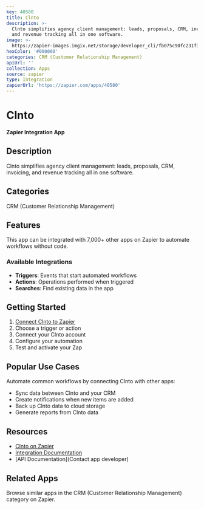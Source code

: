 ```yaml
---
key: 40580
title: Clnto
description: >-
  Clnto simplifies agency client management: leads, proposals, CRM, invoicing,
  and revenue tracking all in one software.
image: >-
  https://zapier-images.imgix.net/storage/developer_cli/fb075c90fc231f34662dc5d44087fe17.png?auto=format%2Ccompress&ixlib=python-3.0.0&q=50
hexColor: '#000000'
categories: CRM (Customer Relationship Management)
apiUrl: ''
collection: Apps
source: zapier
type: Integration
zapierUrl: 'https://zapier.com/apps/40580'
---
```

# Clnto

**Zapier Integration App**

## Description

Clnto simplifies agency client management: leads, proposals, CRM, invoicing, and revenue tracking all in one software.

## Categories

CRM (Customer Relationship Management)

## Features

This app can be integrated with 7,000+ other apps on Zapier to automate workflows without code.

### Available Integrations

- **Triggers**: Events that start automated workflows
- **Actions**: Operations performed when triggered
- **Searches**: Find existing data in the app

## Getting Started

1. [Connect Clnto to Zapier](https://zapier.com/apps/40580)
2. Choose a trigger or action
3. Connect your Clnto account
4. Configure your automation
5. Test and activate your Zap

## Popular Use Cases

Automate common workflows by connecting Clnto with other apps:

- Sync data between Clnto and your CRM
- Create notifications when new items are added
- Back up Clnto data to cloud storage
- Generate reports from Clnto data

## Resources

- [Clnto on Zapier](https://zapier.com/apps/40580)
- [Integration Documentation](https://zapier.com/apps/40580/integrations)
- [API Documentation](Contact app developer)

## Related Apps

Browse similar apps in the CRM (Customer Relationship Management) category on Zapier.
